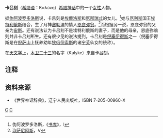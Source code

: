 '''卡吕刻'''（[[希腊语|希腊语]]：Καλύκη）[[希腊神话|希腊神话]]中的一个[[女性|女性]]人物。

据[[伪阿波罗多洛斯|伪阿波罗多洛斯]]说，卡吕刻是[[埃俄洛斯|埃俄洛斯]]和[[厄那瑞忒|厄那瑞忒]]的女儿。<ref>伪阿波罗多洛斯，《[[书库|书库]]》，I</ref>她与[[厄利斯|厄利斯]]国王[[埃特利俄斯|埃特利俄斯]]结合，生了月神[[塞勒涅|塞勒涅]]的情人[[恩底弥翁|恩底弥翁]]。<ref>[[泡萨尼阿斯|泡萨尼阿斯]]，V</ref>而根据另一说，恩底弥翁的父亲为[[宙斯|宙斯]]。还有说法认为卡吕刻不是埃特利俄斯的妻子，而是他的母亲，恩底弥翁则并非卡吕刻所生。还有很少见的说法提到，卡吕刻是[[倪塞伊得斯|倪塞伊得斯]]之一（倪塞伊得斯是在[[倪萨山|倪萨山]]上抚养幼年[[狄俄倪索斯|狄俄倪索斯]]的诸[[宁芙|宁芙]]仙女的统称）。

在[[天文学|天文学]]上，[[木卫二十三|木卫二十三]]的名字（Kalyke）来自卡吕刻。
==注释==
<references/>
==资料来源==
*《世界神话辞典》，辽宁人民出版社，ISBN 7-205-00960-X 

{{宁芙}}

[[Category:希腊神话人物|C]]
[[Category:宁芙|C]]